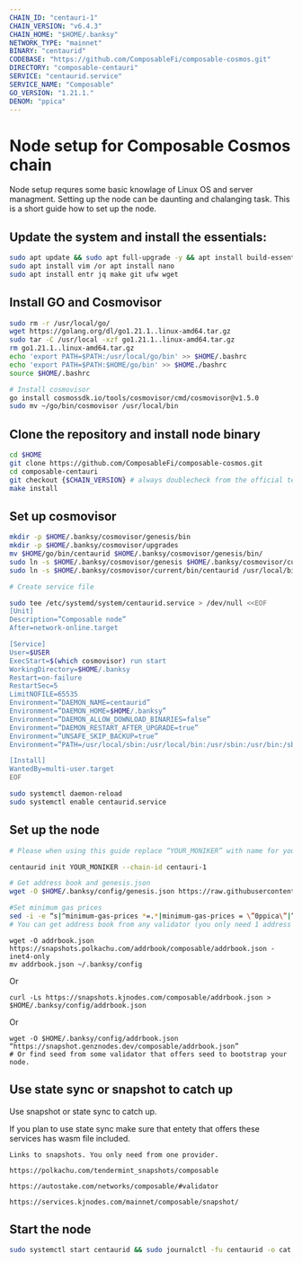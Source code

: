 ```yaml
---
CHAIN_ID: "centauri-1"
CHAIN_VERSION: "v6.4.3"
CHAIN_HOME: "$HOME/.banksy"
NETWORK_TYPE: "mainnet"
BINARY: "centaurid"
CODEBASE: "https://github.com/ComposableFi/composable-cosmos.git"
DIRECTORY: "composable-centauri"
SERVICE: "centaurid.service"
SERVICE_NAME: "Composable"
GO_VERSION: "1.21.1."
DENOM: "ppica"
---
```


# Node setup for Composable Cosmos chain

Node setup requres some basic knowlage of Linux OS and server managment. Setting up the node
can be daunting and chalanging task. This is a short guide how to set up the node.

## Update the system and install the essentials:

```bash
sudo apt update && sudo apt full-upgrade -y && apt install build-essential 
sudo apt install vim /or apt install nano 
sudo apt install entr jq make git ufw wget 
```

## Install GO and Cosmovisor

```bash
sudo rm -r /usr/local/go/
wget https://golang.org/dl/go1.21.1..linux-amd64.tar.gz
sudo tar -C /usr/local -xzf go1.21.1..linux-amd64.tar.gz
rm go1.21.1..linux-amd64.tar.gz
echo 'export PATH=$PATH:/usr/local/go/bin' >> $HOME/.bashrc
echo 'export PATH=$PATH:$HOME/go/bin' >> $HOME./bashrc
source $HOME/.bashrc

# Install cosmovisor
go install cosmossdk.io/tools/cosmovisor/cmd/cosmovisor@v1.5.0
sudo mv ~/go/bin/cosmovisor /usr/local/bin
```

## Clone the repository and install node binary

```bash
cd $HOME 
git clone https://github.com/ComposableFi/composable-cosmos.git
cd composable-centauri 
git checkout {$CHAIN_VERSION} # always doublecheck from the official team for the right version
make install
```

## Set up cosmovisor

```bash 
mkdir -p $HOME/.banksy/cosmovisor/genesis/bin
mkdir -p $HOME/.banksy/cosmovisor/upgrades
mv $HOME/go/bin/centaurid $HOME/.banksy/cosmovisor/genesis/bin/
sudo ln -s $HOME/.banksy/cosmovisor/genesis $HOME/.banksy/cosmovisor/current -f
sudo ln -s $HOME/.banksy/cosmovisor/current/bin/centaurid /usr/local/bin/centaurid -f

# Create service file

sudo tee /etc/systemd/system/centaurid.service > /dev/null <<EOF
[Unit]
Description=”Composable node”
After=network-online.target

[Service]
User=$USER
ExecStart=$(which cosmovisor) run start
WorkingDirectory=$HOME/.banksy
Restart=on-failure 
RestartSec=5
LimitNOFILE=65535
Environment=”DAEMON_NAME=centaurid”
Environment=”DAEMON_HOME=$HOME/.banksy”
Environment=”DAEMON_ALLOW_DOWNLOAD_BINARIES=false”
Environment=”DAEMON_RESTART_AFTER_UPGRADE=true”
Environment=”UNSAFE_SKIP_BACKUP=true”
Environment=”PATH=/usr/local/sbin:/usr/local/bin:/usr/sbin:/usr/bin:/sbin:/bin:/usr/games:/usr/local/games:/snap/bin:$HOME/.banksy/cosmovisor/current/bin”

[Install]
WantedBy=multi-user.target
EOF

sudo systemctl daemon-reload
sudo systemctl enable centaurid.service
```

## Set up the node 

```bash
# Please when using this guide replace “YOUR_MONIKER” with name for your node.

centaurid init YOUR_MONIKER --chain-id centauri-1

# Get address book and genesis.json
wget -O $HOME/.banksy/config/genesis.json https://raw.githubusercontent.com/notional-labs/composable-networks/main/mainnet/genesis.json

#Set minimum gas prices
sed -i -e “s|^minimum-gas-prices *=.*|minimum-gas-prices = \”0ppica\”|” $HOME/.banksy/config/app.toml
# You can get address book from any validator (you only need 1 address book)
```
```Polkachu
wget -O addrbook.json https://snapshots.polkachu.com/addrbook/composable/addrbook.json -inet4-only
mv addrbook.json ~/.banksy/config
```
Or
```KJ Nodes
curl -Ls https://snapshots.kjnodes.com/composable/addrbook.json > $HOME/.banksy/config/addrbook.json
```
Or
```Genznodes
wget -O $HOME/.banksy/config/addrbook.json “https://snapshot.genznodes.dev/composable/addrbook.json”
# Or find seed from some validator that offers seed to bootstrap your node.
```

## Use state sync or snapshot to catch up

Use snapshot or state sync to catch up.


<Callout type="warning" emoji="⚠️">
  If you plan to use state sync make sure that entety that offers these services
   has wasm file included.
</Callout>

```
Links to snapshots. You only need from one provider.

https://polkachu.com/tendermint_snapshots/composable

https://autostake.com/networks/composable/#validator

https://services.kjnodes.com/mainnet/composable/snapshot/
```

## Start the node

```bash
sudo systemctl start centaurid && sudo journalctl -fu centaurid -o cat
```